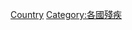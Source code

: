 {{Container category}}
{{Commons category|People with disabilities by country}}
{{Categories by country|nocat}}

[[Category:身心障礙者|Country]]
[[Category:各國殘疾|Category:各國殘疾]]